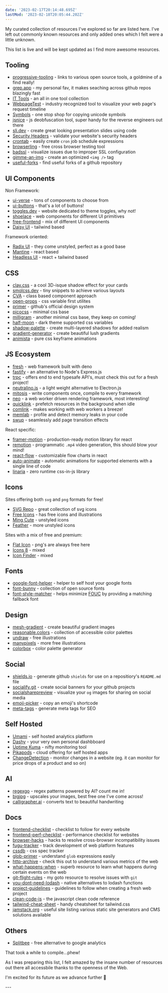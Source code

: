 ```yaml
---
date: '2023-02-17T20:14:48.695Z'
lastMod: '2023-02-18T20:05:44.202Z'
---
```


My curated collection of resources I've explored so far are listed here. I've left out commonly known resources and only added ones which I felt were a little unknown.

This list is live and will be kept updated as I find more awesome resources.

## Tooling

- [progressive-tooling](https://progressivetooling.com/) - links to various open source tools, a goldmine of a find really!
- [grep.app](https://grep.app/) - my personal fav, it makes seaching across github repos blazingly fast
- [IT Tools](https://it-tools.tech/) - an all in one tool collection
- [WebpageTest](https://www.webpagetest.org/) - industry recognized tool to visualize your web page's request timeline
- [Symbols](https://symbols.wentin.net/) - one stop shop for copying unicode symbols
- [jsnice](http://www.jsnice.org/) - js deobfuscation tool, super handy for the reverse engineers out there
- [sli.dev](https://sli.dev/) - create great looking presentation slides using code
- [Security Headers](https://securityheaders.com/) - validate your website's security headers
- [crontab](https://crontab.guru/) - easily create `cron` job schedule expressions
- [browserling](https://www.browserling.com/) - free cross browser testing tool
- [badssl](https://badssl.com/) - visualize issues due to improper SSL configuration
- [gimme-an-img](https://just-gimme-an-img.vercel.app/) - create an optimized `<img />` tag
- [useful-forks](https://useful-forks.github.io/) - find useful forks of a github repository

## UI Components

Non Framework:

- [ui-verse](https://uiverse.io/all) - tons of components to choose from
- [ui-buttons](https://ui-buttons.web.app/) - that's a lot of buttons!
- [toggles.dev](https://toggles.dev/) - website dedicated to theme toggles, why not!
- [shoelace](https://shoelace.style/) - web components for different UI primitives
- [free-frontend](https://freefrontend.com/) - mix of different UI components
- [Daisy UI](https://daisyui.com/) - tailwind based

Framework oriented:

- [Radix UI](https://www.radix-ui.com/) - they come unstyled, perfect as a good base
- [Mantine](https://mantine.dev/) - react based
- [Headless UI](https://headlessui.com/) - react + tailwind based

## CSS

- [clay.css](https://codeadrian.github.io/clay.css/) - a cool 3D-isque shadow effect for your cards
- [smolcss.dev](https://smolcss.dev/) - tiny snippets to achieve various layouts
- [CVA](https://cva.style/docs/) - class based component approach
- [open-props](https://open-props.style/) - css variable first utilites
- [primer](https://primer.style/) - github's official design system
- [picocss](https://picocss.com/) - minimal css base
- [milligram](https://milligram.io/) - another minimal css base, they keep on coming!
- [half-moon](https://www.gethalfmoon.com/) - dark theme supported css variables
- [shadow-palette](https://www.joshwcomeau.com/shadow-palette/) - create multi-layered shadows for added realism
- [gradient-generator](https://www.joshwcomeau.com/gradient-generator/) - create beautiful lush gradients
- [animista](https://animista.net/) - pure css keyframe animations

## JS Ecosystem

- [fresh](https://fresh.deno.dev/) - web framework built with deno
- [fastify](https://www.fastify.io/) - an alternative to Node's Express.js
- [trpc](https://trpc.io/) - offers end to end typesafe API's, must check this out for a fresh project!
- [neutralino.js](https://neutralino.js.org/) - a light weight alternative to Electron.js
- [mitosis](https://github.com/builderio/mitosis) - write components once, compile to every framework
- [neo](https://github.com/neomjs/neo) - a web worker driven rendering framework, most interesting!
- [quicklink](https://github.com/GoogleChromeLabs/quicklink) - prefetch resources in the background when idle
- [comlink](https://github.com/GoogleChromeLabs/comlink) - makes working with web workers a breeze!
- [memlab](https://facebook.github.io/memlab/) - profile and detect memory leaks in your code
- [swup](https://swup.js.org/) - seamlessly add page transition effects

React specific:

- [framer-motion](https://www.framer.com/motion/) - production-ready motion library for react
- [remotion](https://www.remotion.dev/) - programmatic `.mp4` video generation, this should blow your mind!
- [react-flow](https://reactflow.dev/) - customizable flow charts in react
- [auto-animate](https://auto-animate.formkit.com/) - automatic animations for supported elements with a single line of code
- [linaria](https://github.com/callstack/linaria) - zero runtime css-in-js library

## Icons

Sites offering both `svg` and `png` formats for free!

- [SVG Repo](https://www.svgrepo.com/) - great collection of svg icons
- [Free Icons](https://freeicons.io/) - has free icons and illustrations
- [Ming Cute](https://www.mingcute.com/) - unstyled icons
- [Feather](https://feathericons.com/) - more unstyled icons

Sites with a mix of free and premium:

- [Flat Icon](https://www.flaticon.com/) - png's are always free here
- [Icons 8](https://icons8.com/icons) - mixed
- [Icon Finder](https://www.iconfinder.com/) - mixed

## Fonts

- [google-font-helper](https://gwfh.mranftl.com/fonts/) - helper to self host your google fonts
- [font-bunny](https://fonts.bunny.net/) - collection of open source fonts
- [font-style-matcher](https://meowni.ca/font-style-matcher/) - helps minimize [FOUC](https://en.wikipedia.org/wiki/Flash_of_unstyled_content) by providing a matching fallback font

## Design

- [mesh-gradient](https://meshgradient.in/) - create beautiful gradient images
- [reasonable.colors](https://reasonable.work/colors/) - collection of accessible color palettes
- [undraw](https://undraw.co/) - free illustrations
- [manypixels](https://www.manypixels.co/gallery?ref=producthunt) - more free illustrations
- [colorbox](https://colorbox.io/) - color palette generator

## Social

- [shields.io](https://shields.io/) - generate github `shields` for use on a repositiory's `README.md` file
- [socialify.git](https://socialify.git.ci/) - create social banners for your github projects
- [socialsharepreview](https://socialsharepreview.com/) - visualize your `og` images for sharing on social media
- [emoji-picker](https://github-emoji-picker.vercel.app/) - copy an emoji's shortcode
- [meta-tags](https://webcode.tools/generators/meta-tags) - generate meta tags for SEO

## Self Hosted

- [Umami](https://umami.is/features) - self hosted analytics platform
- [Dashy](https://dashy.to/) - your very own personal dashbboard
- [Uptime Kuma](https://uptime.kuma.pet/) - nifty monitoring tool
- [Pikapods](https://www.pikapods.com/) - cloud offering for self hosted apps
- [ChangeDetection](https://github.com/dgtlmoon/changedetection.io) - monitor changes in a website (eg. it can monitor for price drops of a product and so on)

## AI

- [regexgo](https://www.regexgo.com/) - regex patterns powered by AI? count me in!
- [bigjpg](https://bigjpg.com/) - upscales your images, best free one I've come across!
- [calligrapher.ai](https://www.calligrapher.ai/) - converts text to beautiful handwriting

## Docs

- [frontend-checklist](https://frontendchecklist.io/) - checklist to follow for every website
- [frontend-perf-checklist](https://github.com/thedaviddias/Front-End-Performance-Checklist) - performance checklist for websites
- [browser-hacks](http://browserhacks.com/) - hacks to resolve cross-browser incompatibility issues
- [fugu-tracker](https://fugu-tracker.web.app/) - track development of web platform features
- [cssdb](https://cssdb.org/) - css spec tracker
- [glob-primer](https://github.com/isaacs/node-glob#glob-primer) - understand `glob` expressions easily
- [http-archive](https://httparchive.org/reports) - check this out to understand various metrics of the web
- [what-happens-when](https://github.com/alex/what-happens-when) - superb resource to learn what happens during certain events on the web
- [git-flight-rules](https://github.com/k88hudson/git-flight-rules) - my goto resource to resolve issues with `git`
- [you-dont-need-lodash](https://github.com/you-dont-need/You-Dont-Need-Lodash-Underscore) - native alternatives to lodash functions
- [project-guidelines](https://github.com/elsewhencode/project-guidelines) - guidelines to follow when creating a fresh web project
- [clean-code-js](https://github.com/ryanmcdermott/clean-code-javascript) - the javascript clean code reference
- [tailwind-cheat-sheet](https://nerdcave.com/tailwind-cheat-sheet) - handy cheatsheet for tailwind.css
- [jamstack.org](https://jamstack.org/generators/) - useful site listing various static site generators and CMS solutions available

## Others

- [Splitbee](https://splitbee.io/) - free alternative to google analytics

<SlashLine />
That took a while to compile...phew!

As I was preparing this list, I felt amazed by the insane number of resources out there all accessbile thanks to the openness of the Web.

I'm excited for its future as we advance further :rocket:

<Feedback />
---
